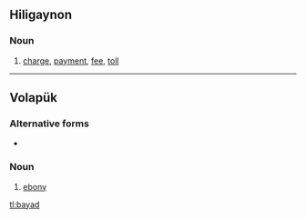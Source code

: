 {{also|bay-ad}}

==Hiligaynon==
===Noun===
{{hil-noun|báyad}}
# [[charge]], [[payment]], [[fee]], [[toll]]

----

==Volapük==

===Alternative forms===
* {{l|vo|bäad}}

===Noun===
{{infl|vo|noun}}

# [[ebony]]

[[tl:bayad]]